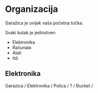 # Organizacija

Garažica je uvijek vaša početna točka. 

Svaki kutak je jedinstven

- Elektronika
- Računala
- Alati
- itd.

## Elektronika

Garazica / Elektronika / Polica / ? / Bucket / 